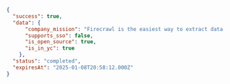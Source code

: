 ```json JSON
{
  "success": true,
  "data": {
      "company_mission": "Firecrawl is the easiest way to extract data from the web. Developers use us to reliably convert URLs into LLM-ready markdown or structured data with a single API call.",
      "supports_sso": false,
      "is_open_source": true,
      "is_in_yc": true
    },
  "status": "completed",
  "expiresAt": "2025-01-08T20:58:12.000Z"
}
```